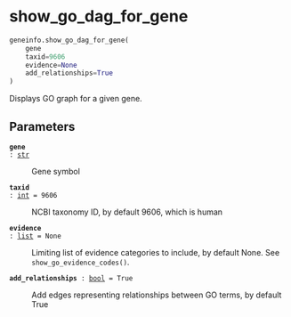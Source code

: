 # show_go_dag_for_gene { #geneinfo.show_go_dag_for_gene }

```python
geneinfo.show_go_dag_for_gene(
    gene
    taxid=9606
    evidence=None
    add_relationships=True
)
```

Displays GO graph for a given gene.

## Parameters {.doc-section .doc-section-parameters}

<code>[**gene**]{.parameter-name} [:]{.parameter-annotation-sep} [[str](`str`)]{.parameter-annotation}</code>

:   Gene symbol

<code>[**taxid**]{.parameter-name} [:]{.parameter-annotation-sep} [[int](`int`)]{.parameter-annotation} [ = ]{.parameter-default-sep} [9606]{.parameter-default}</code>

:   NCBI taxonomy ID, by default 9606, which is human

<code>[**evidence**]{.parameter-name} [:]{.parameter-annotation-sep} [[list](`list`)]{.parameter-annotation} [ = ]{.parameter-default-sep} [None]{.parameter-default}</code>

:   Limiting list of evidence categories to include, by default None. See `show_go_evidence_codes()`.

<code>[**add_relationships**]{.parameter-name} [:]{.parameter-annotation-sep} [[bool](`bool`)]{.parameter-annotation} [ = ]{.parameter-default-sep} [True]{.parameter-default}</code>

:   Add edges representing relationships between GO terms, by default True